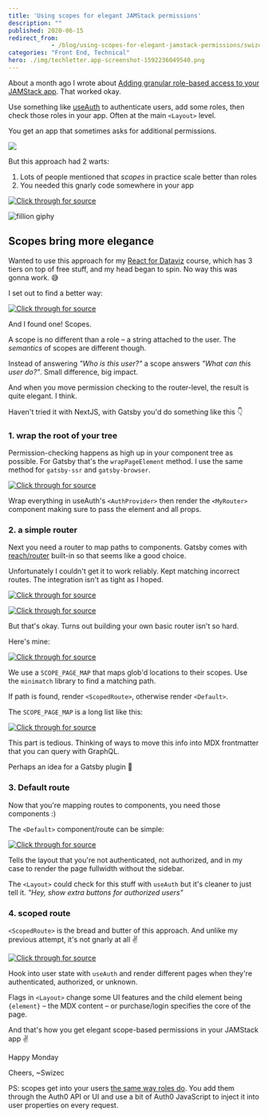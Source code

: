 ```yaml
---
title: 'Using scopes for elegant JAMStack permissions'
description: ""
published: 2020-06-15
redirect_from: 
            - /blog/using-scopes-for-elegant-jamstack-permissions/swizec/9431
categories: "Front End, Technical"
hero: ./img/techletter.app-screenshot-1592236049540.png
---
```

About a month ago I wrote about [Adding granular role-based access to your JAMStack app](https://swizec.com/blog/add-granular-role-based-access-to-your-jamstack-app/swizec/9418). That worked okay.

Use something like [useAuth](https://github.com/Swizec/useAuth) to authenticate users, add some roles, then check those roles in your app. Often at the main `<Layout>` level.

You get an app that sometimes asks for additional permissions.

![](./img/5eSMcCw.gif)

But this approach had 2 warts:

1. Lots of people mentioned that _scopes_ in practice scale better than roles
2. You needed this gnarly code somewhere in your app

[![Click through for source](./img/techletter.app-screenshot-1592236049540.png)](<https://carbon.now.sh/?bg=rgba(255,255,255,1)&t=seti&l=javascript&ds=true&wc=true&wa=true&pv=48px&ph=32px&ln=false&code=const%20LockedContent%20%3D%20(props)%20%3D%3E%20%7B%0A%20%20const%20allowUnauth%20%3D%20UNAUTH_PAGES.includes(currentLocation(props))%0A%20%20const%20%7B%20isAuthorized%2C%20isAuthenticated%20%7D%20%3D%20useAuth()%0A%0A%20%20if%20(!allowUnauth%20%26%26%20!isAuthenticated())%20%7B%0A%20%20%20%20%2F%2F%20not%20even%20logged%20in%2C%20ask%20for%20login%0A%20%20%20%20return%20%3CPleaseLogin%20%2F%3E%0A%20%20%7D%20else%20%7B%0A%20%20%20%20if%20(isFindYourIdeaPage(props))%20%7B%0A%20%20%20%20%20%20if%20(isAuthorized(%22FindYourIdea%22))%20%7B%0A%20%20%20%20%20%20%20%20%2F%2F%20FindYourIdea%20page%2C%20access%20-%3E%20show%0A%20%20%20%20%20%20%20%20return%20%3CContent%20%7B...props%7D%20%2F%3E%0A%20%20%20%20%20%20%7D%20else%20%7B%0A%20%20%20%20%20%20%20%20%2F%2F%20FindYourIdea%20page%2C%20no%20access%20-%3E%20buy%0A%20%20%20%20%20%20%20%20return%20%3CPleasePurchase%20findYourIdea%20%2F%3E%0A%20%20%20%20%20%20%7D%0A%20%20%20%20%7D%20else%20if%20(isAuthorized(%22Student%22))%20%7B%0A%20%20%20%20%20%20%2F%2F%20ServerlessReactDev%20page%2C%20acces%20-%3E%20show%0A%20%20%20%20%20%20return%20%3CContent%20%7B...props%7D%20%2F%3E%0A%20%20%20%20%7D%20else%20if%20(allowUnauth)%20%7B%0A%20%20%20%20%20%20%2F%2F%20no%20auth%20required%20-%3E%20show%0A%20%20%20%20%20%20return%20%3CContent%20%7B...props%7D%20%2F%3E%0A%20%20%20%20%7D%20else%20%7B%0A%20%20%20%20%20%20%2F%2F%20ServerlessReactDev%20page%2C%20no%20access%20-%3E%20buy%0A%20%20%20%20%20%20return%20%3CPleasePurchase%20%2F%3E%0A%20%20%20%20%7D%0A%20%20%7D%0A%7D>)

![fillion giphy](./img/media-y7kvOYLzas6Ag-giphy-downsized-medium.gif)

## Scopes bring more elegance

Wanted to use this approach for my [React for Dataviz](https://reactfordataviz.com) course, which has 3 tiers on top of free stuff, and my head began to spin. No way this was gonna work. 😅

I set out to find a better way:

[![Click through for source](./img/techletter.app-screenshot-1592236049300.png)](https://www.youtube.com/watch?v=fPqJBs6O3_U)

And I found one! Scopes.

A scope is no different than a role – a string attached to the user. The _semantics_ of scopes are different though.

Instead of answering _&quot;Who is this user?&quot;_ a scope answers _&quot;What can this user do?&quot;_. Small difference, big impact.

And when you move permission checking to the router-level, the result is quite elegant. I think.

Haven&#x27;t tried it with NextJS, with Gatsby you&#x27;d do something like this 👇

### 1. wrap the root of your tree

Permission-checking happens as high up in your component tree as possible. For Gatsby that&#x27;s the `wrapPageElement` method. I use the same method for `gatsby-ssr` and `gatsby-browser`.

[![Click through for source](./img/techletter.app-screenshot-1592236047097.png)](<https://carbon.now.sh/?bg=rgba(255,255,255,1)&t=seti&l=javascript&ds=true&wc=true&wa=true&pv=48px&ph=32px&ln=false&code=export%20const%20wrapPageElement%20%3D%20(%7B%20element%2C%20...props%20%7D)%20%3D%3E%20(%0A%20%20%3CAuthProvider%0A%20%20%20%20navigate%3D%7Bnavigate%7D%0A%20%20%20%20auth0_domain%3D%22serverlessreactcourse.auth0.com%22%0A%20%20%20%20auth0_client_id%3D%22...%22%0A%20%20%20%20auth0_params%3D%7B%7B%0A%20%20%20%20%20%20scope%3A%20%22openid%20profile%20email%20user_metadata%22%2C%0A%20%20%20%20%7D%7D%0A%20%20%20%20customPropertyNamespace%3D%22https%3A%2F%2Fserverlessreact.dev%22%0A%20%20%3E%0A%20%20%20%20%3CMyRouter%20element%3D%7Belement%7D%20%7B...props%7D%20%7B...props.props%7D%20%2F%3E%0A%20%20%3C%2FAuthProvider%3E%0A)>)

Wrap everything in useAuth&#x27;s `<AuthProvider>` then render the `<MyRouter>` component making sure to pass the element and all props.

### 2. a simple router

Next you need a router to map paths to components. Gatsby comes with [reach/router](https://reach.tech/router) built-in so that seems like a good choice.

Unfortunately I couldn&#x27;t get it to work reliably. Kept matching incorrect routes. The integration isn&#x27;t as tight as I hoped.

[![Click through for source](./img/techletter.app-screenshot-1592236047596.png)](https://twitter.com/ryanflorence/status/1271145521671884801)

[![Click through for source](./img/techletter.app-screenshot-1592236047613.png)](https://twitter.com/ryanflorence/status/1271147083093782528)

But that&#x27;s okay. Turns out building your own basic router isn&#x27;t so hard.

Here&#x27;s mine:

[![Click through for source](./img/techletter.app-screenshot-1592236046783.png)](<https://carbon.now.sh/?bg=rgba(255,255,255,1)&t=seti&l=javascript&ds=true&wc=true&wa=true&pv=48px&ph=32px&ln=false&code=const%20MyRouter%20%3D%20(%7B%20element%2C%20...props%20%7D)%20%3D%3E%20%7B%0A%20%20const%20scopedPages%20%3D%20Object.keys(SCOPE_PAGE_MAP)%0A%20%20const%20scopedKey%20%3D%20scopedPages.find((page)%20%3D%3E%20minimatch(props.path%2C%20page))%0A%0A%20%20if%20(scopedKey)%20%7B%0A%20%20%20%20return%20(%0A%20%20%20%20%20%20%3CScopedRoute%0A%20%20%20%20%20%20%20%20element%3D%7Belement%7D%0A%20%20%20%20%20%20%20%20scopes%3D%7BSCOPE_PAGE_MAP%5BscopedKey%5D%7D%0A%20%20%20%20%20%20%20%20%7B...props%7D%0A%20%20%20%20%20%20%2F%3E%0A%20%20%20%20)%0A%20%20%7D%20else%20%7B%0A%20%20%20%20return%20%3CDefault%20element%3D%7Belement%7D%20%7B...props%7D%20%2F%3E%0A%20%20%7D%0A%7D>)

We use a `SCOPE_PAGE_MAP` that maps glob&#x27;d locations to their scopes. Use the `minimatch` library to find a matching path.

If path is found, render `<ScopedRoute>`, otherwise render `<Default>`.

The `SCOPE_PAGE_MAP` is a long list like this:

[![Click through for source](./img/techletter.app-screenshot-1592236046982.png)](<https://carbon.now.sh/?bg=rgba(255,255,255,1)&t=seti&l=javascript&ds=true&wc=true&wa=true&pv=48px&ph=32px&ln=false&code=const%20SCOPE_PAGE_MAP%20%3D%20%7B%0A%20%20%22%2Fintroduction%2F*%22%3A%20%5B%22RDV_Basic%22%2C%20%22RDV_Full%22%2C%20%22RDV_AllExtras%22%5D%2C%0A%20%20%22%2Fbuilding-blocks%2F*%22%3A%20%5B%22RDV_Basic%22%2C%20%22RDV_Full%22%2C%20%22RDV_AllExtras%22%5D%2C%0A%20%20%22%2Fd3-quick-intro%2F*%22%3A%20%5B%22RDV_Basic%22%2C%20%22RDV_Full%22%2C%20%22RDV_AllExtras%22%5D%2C%0A%20%20%22%2Freact-d3%2F*%22%3A%20%5B%22RDV_Basic%22%2C%20%22RDV_Full%22%2C%20%22RDV_AllExtras%22%5D%2C%0A%20%20%22%2Fanimation%2F*%22%3A%20%5B%22RDV_Full%22%2C%20%22RDV_AllExtras%22%5D%2C%0A%20%20%22%2Fball-game%2F*%22%3A%20%5B%22RDV_Full%22%2C%20%22RDV_AllExtras%22%5D%2C%0A%20%20%2F%2F%20...>)

This part is tedious. Thinking of ways to move this info into MDX frontmatter that you can query with GraphQL.

Perhaps an idea for a Gatsby plugin 🤔

### 3. Default route

Now that you&#x27;re mapping routes to components, you need those components :)

The `<Default>` component/route can be simple:

[![Click through for source](./img/techletter.app-screenshot-1592236046978.png)](<https://carbon.now.sh/?bg=rgba(255,255,255,1)&t=seti&l=javascript&ds=true&wc=true&wa=true&pv=48px&ph=32px&ln=false&code=const%20Default%20%3D%20(%7B%20element%2C%20...props%20%7D)%20%3D%3E%20(%0A%20%20%3CLayout%20authenticated%3D%7Bfalse%7D%20authorized%3D%7Bfalse%7D%20fullwidth%3D%7Btrue%7D%20%7B...props%7D%3E%0A%20%20%20%20%7Belement%7D%0A%20%20%3C%2FLayout%3E%0A)>)

Tells the layout that you&#x27;re not authenticated, not authorized, and in my case to render the page fullwidth without the sidebar.

The `<Layout>` could check for this stuff with `useAuth` but it&#x27;s cleaner to just tell it. _&quot;Hey, show extra buttons for authorized users&quot;_

### 4. scoped route

`<ScopedRoute>` is the bread and butter of this approach. And unlike my previous attempt, it&#x27;s not gnarly at all ✌️

[![Click through for source](./img/techletter.app-screenshot-1592236046808.png)](<https://carbon.now.sh/?bg=rgba(255,255,255,1)&t=seti&l=javascript&ds=true&wc=true&wa=true&pv=48px&ph=32px&ln=false&code=export%20const%20ScopedRoute%20%3D%20(%7B%20scopes%2C%20element%2C%20...props%20%7D)%20%3D%3E%20%7B%0A%20%20const%20%7B%20isAuthenticated%2C%20isAuthorized%20%7D%20%3D%20useAuth()%0A%0A%20%20if%20(isAuthorized(scopes))%20%7B%0A%20%20%20%20return%20(%0A%20%20%20%20%20%20%3CLayout%20authorized%3D%7Btrue%7D%20fullwidth%3D%7Bfalse%7D%20%7B...props%7D%3E%0A%20%20%20%20%20%20%20%20%7Belement%7D%0A%20%20%20%20%20%20%3C%2FLayout%3E%0A%20%20%20%20)%0A%20%20%7D%20else%20if%20(isAuthenticated())%20%7B%0A%20%20%20%20return%20(%0A%20%20%20%20%20%20%3CLayout%20authorized%3D%7Bfalse%7D%20fullwidth%3D%7Btrue%7D%20%7B...props%7D%3E%0A%20%20%20%20%20%20%20%20%3CPleasePurchase%20%2F%3E%0A%20%20%20%20%20%20%3C%2FLayout%3E%0A%20%20%20%20)%0A%20%20%7D%20else%20%7B%0A%20%20%20%20return%20(%0A%20%20%20%20%20%20%3CLayout%20authorized%3D%7Bfalse%7D%20fullwidth%3D%7Btrue%7D%20%7B...props%7D%3E%0A%20%20%20%20%20%20%20%20%3CPleaseLogin%20%2F%3E%0A%20%20%20%20%20%20%3C%2FLayout%3E%0A%20%20%20%20)%0A%20%20%7D%0A%7D>)

Hook into user state with `useAuth` and render different pages when they&#x27;re authenticated, authorized, or unknown.

Flags in `<Layout>` change some UI features and the child element being `{element}` – the MDX content – or purchase/login specifies the core of the page.

And that&#x27;s how you get elegant scope-based permissions in your JAMStack app ✌️

Happy Monday

Cheers, ~Swizec

PS: scopes get into your users [the same way roles do](https://swizec.com/blog/add-granular-role-based-access-to-your-jamstack-app/swizec/9418). You add them through the Auth0 API or UI and use a bit of Auth0 JavaScript to inject it into user properties on every request.
